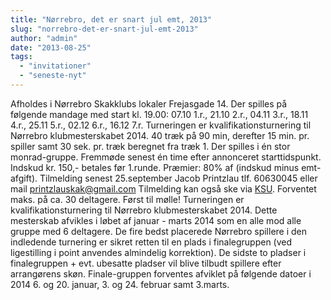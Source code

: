```yaml
---
title: "Nørrebro, det er snart jul emt, 2013"
slug: "norrebro-det-er-snart-jul-emt-2013"
author: "admin"
date: "2013-08-25"
tags: 
  - "invitationer"
  - "seneste-nyt"
---
```


Afholdes i Nørrebro Skakklubs lokaler Frejasgade 14. Der spilles på følgende mandage med start kl. 19.00: 07.10 1.r., 21.10 2.r., 04.11 3.r., 18.11 4.r., 25.11 5.r., 02.12 6.r., 16.12 7.r. Turneringen er kvalifikationsturnering til Nørrebro klubmesterskabet 2014. 40 træk på 90 min, derefter 15 min. pr. spiller samt 30 sek. pr. træk beregnet fra træk 1. Der spilles i én stor monrad-gruppe. Fremmøde senest én time efter annonceret starttidspunkt. Indskud kr. 150,- betales før 1.runde. Præmier: 80% af (indskud minus emt-afgift). Tilmelding senest 25.september Jacob Printzlau tlf. 60630045 eller mail printzlauskak@gmail.com Tilmelding kan også ske via [KSU](http://ksu.dk/kalender/dotnet/viskalender.aspx?id=1249). Forventet maks. på ca. 30 deltagere. Først til mølle! Turneringen er kvalifikationsturnering til Nørrebro klubmesterskabet 2014. Dette mesterskab afvikles i løbet af januar - marts 2014 som en alle mod alle gruppe med 6 deltagere. De fire bedst placerede Nørrebro spillere i den indledende turnering er sikret retten til en plads i finalegruppen (ved ligestilling i point anvendes almindelig korrektion). De sidste to pladser i finalegruppen + evt. ubesatte pladser vil blive tilbudt spillere efter arrangørens skøn. Finale-gruppen forventes afviklet på følgende datoer i 2014 6. og 20. januar, 3. og 24. februar samt 3.marts.

